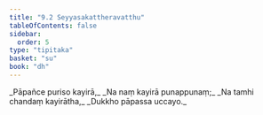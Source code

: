 ```yaml
---
title: "9.2 Seyyasakattheravatthu"
tableOfContents: false
sidebar:
  order: 5
type: "tipitaka"
basket: "su"
book: "dh"
---
```



<DynamicBreadcrumb />

<Division number="117" book="dh" bookNo="18" page="30">

<Paragraph number="126" type="verses" book="dh">
_Pāpañce puriso kayirā,_  
_Na naṃ kayirā punappunaṃ;_  
_Na tamhi chandaṃ kayirātha,_  
_Dukkho pāpassa uccayo._
</Paragraph>
</Division>